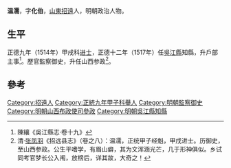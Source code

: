 '''温濡'''，字'''化伯'''，[[山東|山東]][[招遠|招遠]]人，明朝政治人物。

== 生平 ==
正德九年（1514年）甲戌科[[进士|进士]]，正德十二年（1517年）任[[吳江縣|吳江縣]]知縣，升戶部主事<ref>陳纕《吳江縣志·卷十九》</ref>。歷官監察御史，升任山西参政<ref>清·[[张凤羽|张凤羽]]《招远县志》（卷之八）：温濡，正统甲子经魁，甲戌进士。历御史，至山西参政。公生平嗜学，有眉山癖，其为文浑涵光芒，几于形神俱似。乡试同考官梦长公入闱，放榜后，详其故，大奇之！</ref>。

==參考==
{{reflist}}

{{正德九年甲戌科殿試金榜}}

{{Authority control}}

{{DEFAULTSORT:Wen温}}
[[Category:招遠人|Category:招遠人]]
[[Category:正統九年甲子科舉人|Category:正統九年甲子科舉人]]
[[Category:明朝監察御史|Category:明朝監察御史]]
[[Category:明朝山西布政使司參政|Category:明朝山西布政使司參政]]
[[Category:明朝吳江縣知縣|Category:明朝吳江縣知縣]]